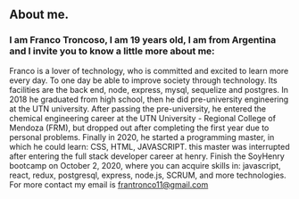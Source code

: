 ## About me.

### I am Franco Troncoso, I am 19 years old, I am from Argentina and I invite you to know a little more about me:


Franco is a lover of technology, who is committed and excited to learn more every day. To one day be able to improve society through technology. Its facilities are the back end, node, express, mysql, sequelize and postgres.
In 2018 he graduated from high school, then he did pre-university engineering at the UTN university.
After passing the pre-university, he entered the chemical engineering career at the UTN University - Regional College of Mendoza (FRM), but dropped out after completing the first year due to personal problems.
Finally in 2020, he started a programming master, in which he could learn: CSS, HTML, JAVASCRIPT. this master was interrupted after entering the full stack developer career at henry.
Finish the SoyHenry bootcamp on October 2, 2020, where you can acquire skills in: javascript, react, redux, postgresql, express, node.js, SCRUM, and more technologies.
For more contact my email is frantronco11@gmail.com
